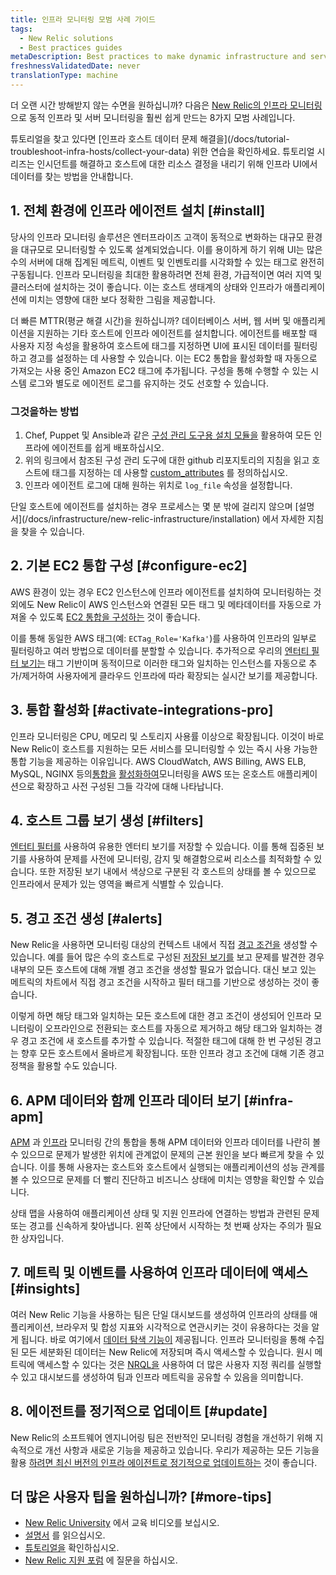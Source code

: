 ```yaml
---
title: 인프라 모니터링 모범 사례 가이드
tags:
  - New Relic solutions
  - Best practices guides
metaDescription: Best practices to make dynamic infrastructure and server monitoring even easier with New Relic.
freshnessValidatedDate: never
translationType: machine
---
```


더 오랜 시간 방해받지 않는 수면을 원하십니까? 다음은 [New Relic의 인프라 모니터링](https://newrelic.com/infrastructure) 으로 동적 인프라 및 서버 모니터링을 훨씬 쉽게 만드는 8가지 모범 사례입니다.

<Callout variant="tip">
  튜토리얼을 찾고 있다면 [인프라 호스트 데이터 문제 해결을](/docs/tutorial-troubleshoot-infra-hosts/collect-your-data) 위한 연습을 확인하세요. 튜토리얼 시리즈는 인시던트를 해결하고 호스트에 대한 리소스 결정을 내리기 위해 인프라 UI에서 데이터를 찾는 방법을 안내합니다.
</Callout>

## 1. 전체 환경에 인프라 에이전트 설치 [#install]

당사의 인프라 모니터링 솔루션은 엔터프라이즈 고객이 동적으로 변화하는 대규모 환경을 대규모로 모니터링할 수 있도록 설계되었습니다. 이를 용이하게 하기 위해 UI는 많은 수의 서버에 대해 집계된 메트릭, 이벤트 및 인벤토리를 시각화할 수 있는 태그로 완전히 구동됩니다. 인프라 모니터링을 최대한 활용하려면 전체 환경, 가급적이면 여러 지역 및 클러스터에 설치하는 것이 좋습니다. 이는 호스트 생태계의 상태와 인프라가 애플리케이션에 미치는 영향에 대한 보다 정확한 그림을 제공합니다.

더 빠른 MTTR(평균 해결 시간)을 원하십니까? 데이터베이스 서버, 웹 서버 및 애플리케이션을 지원하는 기타 호스트에 인프라 에이전트를 설치합니다. 에이전트를 배포할 때 사용자 지정 속성을 활용하여 호스트에 태그를 지정하면 UI에 표시된 데이터를 필터링하고 경고를 설정하는 데 사용할 수 있습니다. 이는 EC2 통합을 활성화할 때 자동으로 가져오는 사용 중인 Amazon EC2 태그에 추가됩니다. 구성을 통해 수행할 수 있는 시스템 로그와 별도로 에이전트 로그를 유지하는 것도 선호할 수 있습니다.

### 그것을하는 방법

1. Chef, Puppet 및 Ansible과 같은 [구성 관리 도구용 설치 모듈을](/docs/infrastructure/new-relic-infrastructure/config-management-tools) 활용하여 모든 인프라에 에이전트를 쉽게 배포하십시오.
2. 위의 링크에서 참조된 구성 관리 도구에 대한 github 리포지토리의 지침을 읽고 호스트에 태그를 지정하는 데 사용할 [custom_attributes](/docs/infrastructure/new-relic-infrastructure/configuration/configure-infrastructure-agent#attributes) 를 정의하십시오.
3. 인프라 에이전트 로그에 대해 원하는 위치로 `log_file` 속성을 설정합니다.

<Callout variant="tip">
  단일 호스트에 에이전트를 설치하는 경우 프로세스는 몇 분 밖에 걸리지 않으며 [설명서](/docs/infrastructure/new-relic-infrastructure/installation) 에서 자세한 지침을 찾을 수 있습니다.
</Callout>

## 2. 기본 EC2 통합 구성 [#configure-ec2]

AWS 환경이 있는 경우 EC2 인스턴스에 인프라 에이전트를 설치하여 모니터링하는 것 외에도 New Relic이 AWS 인스턴스와 연결된 모든 태그 및 메타데이터를 자동으로 가져올 수 있도록 [EC2 통합을 구성하는](/docs/infrastructure/infrastructure-integrations/amazon-integrations/aws-ec2-integration) 것이 좋습니다.

이를 통해 동일한 AWS 태그(예: `ECTag_Role='Kafka'`)를 사용하여 인프라의 일부로 필터링하고 여러 방법으로 데이터를 분할할 수 있습니다. 추가적으로 우리의 <InlinePopover type="alerts"/>[엔터티 필터 보기는](/docs/new-relic-solutions/new-relic-one/core-concepts/search-filter-entities) 태그 기반이며 동적이므로 이러한 태그와 일치하는 인스턴스를 자동으로 추가/제거하여 사용자에게 클라우드 인프라에 따라 확장되는 실시간 보기를 제공합니다.

## 3. 통합 활성화 [#activate-integrations-pro]

인프라 모니터링은 CPU, 메모리 및 스토리지 사용률 이상으로 확장됩니다. 이것이 바로 New Relic이 호스트를 지원하는 모든 서비스를 모니터링할 수 있는 즉시 사용 가능한 통합 기능을 제공하는 이유입니다. AWS CloudWatch, AWS Billing, AWS ELB, MySQL, NGINX 등의[통합을](/docs/infrastructure-integrations-aws-configuration) [활성화하여](/docs/infrastructure-integrations-aws-configuration)모니터링을 AWS 또는 온호스트 애플리케이션으로 확장하고 사전 구성된 <InlinePopover type="dashboards"/>그들 각각에 대해 나타납니다.

## 4. 호스트 그룹 보기 생성 [#filters]

[엔터티 필터를](/docs/new-relic-solutions/new-relic-one/core-concepts/search-filter-entities) 사용하여 유용한 엔터티 보기를 저장할 수 있습니다. 이를 통해 집중된 보기를 사용하여 문제를 사전에 모니터링, 감지 및 해결함으로써 리소스를 최적화할 수 있습니다. 또한 저장된 보기 내에서 색상으로 구분된 각 호스트의 상태를 볼 수 있으므로 인프라에서 문제가 있는 영역을 빠르게 식별할 수 있습니다.

## 5. 경고 조건 생성 [#alerts]

New Relic을 사용하면 모니터링 대상의 컨텍스트 내에서 직접 [경고 조건을](/docs/alerts/new-relic-alerts/getting-started/alerts-glossary#alert-condition) 생성할 수 있습니다. 예를 들어 많은 수의 호스트로 구성된 [저장된 보기를](/docs/new-relic-solutions/new-relic-one/core-concepts/search-filter-entities) 보고 문제를 발견한 경우 내부의 모든 호스트에 대해 개별 경고 조건을 생성할 필요가 없습니다. 대신 보고 있는 메트릭의 차트에서 직접 경고 조건을 시작하고 필터 태그를 기반으로 생성하는 것이 좋습니다.

이렇게 하면 해당 태그와 일치하는 모든 호스트에 대한 경고 조건이 생성되어 인프라 모니터링이 오프라인으로 전환되는 호스트를 자동으로 제거하고 해당 태그와 일치하는 경우 경고 조건에 새 호스트를 추가할 수 있습니다. 적절한 태그에 대해 한 번 구성된 경고는 향후 모든 호스트에서 올바르게 확장됩니다. 또한 인프라 경고 조건에 대해 기존 경고 정책을 활용할 수도 있습니다.

## 6. APM 데이터와 함께 인프라 데이터 보기 [#infra-apm]

[APM](/docs/apm/new-relic-apm/getting-started/welcome-new-relic-apm) 과 [인프라](/docs/infrastructure/new-relic-infrastructure/getting-started/welcome-new-relic-infrastructure) 모니터링 간의 통합을 통해 APM 데이터와 인프라 데이터를 나란히 볼 수 있으므로 문제가 발생한 위치에 관계없이 문제의 근본 원인을 보다 빠르게 찾을 수 있습니다. 이를 통해 사용자는 호스트와 호스트에서 실행되는 애플리케이션의 성능 관계를 볼 수 있으므로 문제를 더 빨리 진단하고 비즈니스 상태에 미치는 영향을 확인할 수 있습니다.

상태 맵을 사용하여 애플리케이션 상태 및 지원 인프라에 연결하는 방법과 관련된 문제 또는 경고를 신속하게 찾아냅니다. 왼쪽 상단에서 시작하는 첫 번째 상자는 주의가 필요한 상자입니다.

## 7. 메트릭 및 이벤트를 사용하여 인프라 데이터에 액세스 [#insights]

여러 New Relic 기능을 사용하는 팀은 단일 대시보드를 생성하여 인프라의 상태를 애플리케이션, 브라우저 및 합성 지표와 시각적으로 연관시키는 것이 유용하다는 것을 알게 됩니다. 바로 여기에서 [데이터 탐색 기능이](/docs/query-your-data/explore-query-data/data-explorer/introduction-data-explorer) 제공됩니다. 인프라 모니터링을 통해 수집된 모든 세분화된 데이터는 New Relic에 저장되며 즉시 액세스할 수 있습니다. 원시 메트릭에 액세스할 수 있다는 것은 [NRQL을](/docs/insights/nrql-new-relic-query-language/using-nrql/introduction-nrql) 사용하여 더 많은 사용자 지정 쿼리를 실행할 수 있고 대시보드를 생성하여 팀과 인프라 메트릭을 공유할 수 있음을 의미합니다.

## 8. 에이전트를 정기적으로 업데이트 [#update]

New Relic의 소프트웨어 엔지니어링 팀은 전반적인 모니터링 경험을 개선하기 위해 지속적으로 개선 사항과 새로운 기능을 제공하고 있습니다. 우리가 제공하는 모든 기능을 활용 [하려면 최신 버전의 인프라 에이전트로 정기적으로 업데이트하는](/docs/infrastructure/install-configure-manage-infrastructure/update-or-uninstall/update-infrastructure-agent) 것이 좋습니다.

## 더 많은 사용자 팁을 원하십니까? [#more-tips]

* [New Relic University](https://learn.newrelic.com/) 에서 교육 비디오를 보십시오.
* [설명서](/docs/infrastructure) 를 읽으십시오.
* [튜토리얼을](https://newrelic.com/resources/tutorials) 확인하십시오.
* [New Relic 지원 포럼](https://discuss.newrelic.com/) 에 질문을 하십시오.
